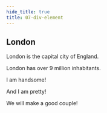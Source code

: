 ```yaml
---
hide_title: true
title: 07-div-element
---
```


<style>
{`
.stupid-div-1 { width: 500px; margin: auto; margin-top: 20px }
.stupid-div-2 { display: flex; margin: auto; width: 500px; }
.stupid-div-2 > p { width: 33.33%; margin: 10px; text-align: center }
`}
</style>


<div class="stupid-div-1" style={{
	backgroundColor: 'black', color: 'white', padding: '20px'
}}>
	<h2>London</h2>
	<p>London is the capital city of England.</p>
	<p>London has over 9 million inhabitants.</p>
</div>


<div class="stupid-div-2" style={{}}>
	<p style={{
		backgroundColor: '#ff7558'
	}}>I am handsome!</p>
	<p style={{
		backgroundColor: '#8fff58'
	}}>And I am pretty!</p>
	<p style={{
		backgroundColor: '#58ffc9'
	}}>We will make a good couple!</p>
</div>
